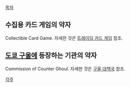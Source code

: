 [[목차]]

== 수집용 카드 게임의 약자 ==
Collectible Card Game. 자세한 것은 [[트레이딩 카드 게임]] 참조.

== [[도쿄 구울]]에 등장하는 기관의 약자 ==
Commission of Counter Ghoul. 자세한 것은 [[구울 대책국]] 참조.

[[각주]]
